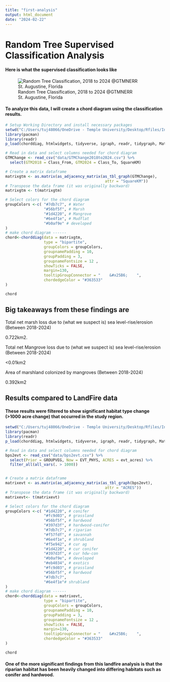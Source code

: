 ```yaml
---
title: "first-analysis"
output: html_document
date: "2024-02-22"
---
```

# Random Tree Supervised Classification Analysis

#### Here is what the supervised classification looks like

![Random Tree Classification, 2018 to 2024 @GTMNERR St. Augustine, Florida](assets/RTClassification.jpg)

#### To analyze this data, I will create a chord diagram using the classification results.
```r
# Setup Working Directory and install necessary packages
setwd("C:/Users/tuj48066/OneDrive - Temple University/Desktop/Rfiles/Intro to R/workflowr")
library(pacman)
library(readr)
p_load(chorddiag, htmlwidgets, tidyverse, igraph, readr, tidygraph, Matrix)

# Read in data and select columns needed for chord diagram
GTMChange <- read_csv("data/GTMChange2018to2024.csv") %>%
  select(GTM2018 = Class_From, GTM2024 = Class_To, SquareKM)

# Create a matrix dataframe
matrixgtm <- as.matrix(as_adjacency_matrix(as_tbl_graph(GTMChange),
                                            attr = "SquareKM"))
# Transpose the data frame (it was originally backward)
matrixgtm <- t(matrixgtm)

# Select colors for the chord diagram
groupColors <-c( "#7db7c7", # Water
                 "#56bf5f", # Marsh
                 "#1d4220", # Mangrove
                 "#6e4f1e", # Mudflat
                 "#b0af9e" # developed
)
# make chord diagram ------
chord<-chorddiag(data = matrixgtm,
                 type = "bipartite",
                 groupColors = groupColors,
                 groupnamePadding = 10,
                 groupPadding = 3,
                 groupnameFontsize = 12 ,
                 showTicks = FALSE,
                 margin=130,
                 tooltipGroupConnector = "    &#x25B6;    ",
                 chordedgeColor = "#363533"
)

chord
```

## Big takeaways from these findings are

Total net marsh loss due to (what we suspect is) sea level-rise/erosion (Between 2018-2024)

0.722km2.

Total net Mangrove loss due to (what we suspect is) sea level-rise/erosion (Between 2018-2024)

<0.01km2

Area of marshland colonized by mangroves (Between 2018-2024)

0.392km2




## Results compared to LandFire data

#### These results were filtered to show significant habitat type change (>1000 acre change) that occurred in the study region. 


```r
setwd("C:/Users/tuj48066/OneDrive - Temple University/Desktop/Rfiles/Intro to R/workflowr")
library(pacman)
library(readr)
p_load(chorddiag, htmlwidgets, tidyverse, igraph, readr, tidygraph, Matrix)

# Read in data and select columns needed for chord diagram
bps2evt <- read_csv("data/bps2evt.csv") %>%
  select(Prior = GROUPVEG, Now = EVT_PHYS, ACRES = evt_acres) %>%
  filter_all(all_vars(. > 1000))


# Create a matrix dataframe
matrixevt <- as.matrix(as_adjacency_matrix(as_tbl_graph(bps2evt),
                                            attr = "ACRES"))
# Transpose the data frame (it was originally backward)
matrixevt<- t(matrixevt)

# Select colors for the chord diagram
groupColors <-c( "#1d4220", # conifer 
                 "#fc9d03", # grassland
                 "#56bf5f", # hardwood
                 "#397d3f", # hardwood-conifer 
                 "#7db7c7", # riparian 
                 "#f57fdf", # savannah
                 "#6e4f1e", # shrubland
                 "#f5e942", # cur ag
                 "#1d4220", # cur conifer
                 "#397d3f", # cur hdw-con
                 "#b0af9e", # developed
                 "#eb4034", # exotics
                 "#fc9d03", # grassland
                 "#56bf5f", # hardwood
                 "#7db7c7",
                 "#6e4f1e"# shrubland
)
# make chord diagram ------
chord<-chorddiag(data = matrixevt,
                 type = "bipartite",
                 groupColors = groupColors,
                 groupnamePadding = 10,
                 groupPadding = 3,
                 groupnameFontsize = 12 ,
                 showTicks = FALSE,
                 margin=130,
                 tooltipGroupConnector = "    &#x25B6;    ",
                 chordedgeColor = "#363533"
)

chord
```
#### One of the more significant findings from this landfire analysis is that the riparian habitat has been heavily changed into differing habitats such as conifer and hardwood.

